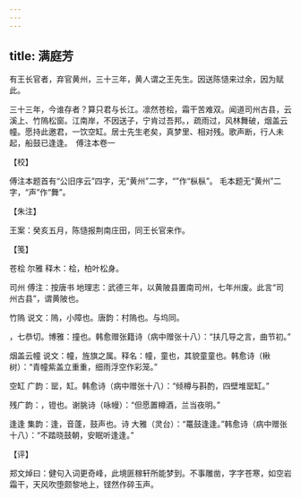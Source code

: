 ```yaml
---
---
---
```

title: 满庭芳
---







有王长官者，弃官黄州，三十三年，黄人谓之王先生。因送陈慥来过余，因为赋此。

三十三年，今谁存者？算只君与长江。凛然苍桧，霜干苦难双。闻道司州古县，云溪上、竹隖松窗。江南岸，不因送子，宁肯过吾邦。，疏雨过，风林舞破，烟盖云幢。愿持此邀君，一饮空缸。居士先生老矣，真梦里、相对残。歌声断，行人未起，船鼓已逢逢。　傅注本卷一





【校】


傅注本题首有“公旧序云”四字，无“黄州”二字，“”作“枞枞”。 毛本题无“黄州”二字，“声”作“舞”。





【朱注】


王案：癸亥五月，陈慥报荆南庄田，同王长官来作。





【笺】


苍桧 尔雅 释木：桧，柏叶松身。

司州 傅注：按唐书 地理志：武德三年，以黄陂县置南司州，七年州废。此言“司州古县”，谓黄陂也。

竹隖 说文：隖，小障也。唐韵：村隖也。与坞同。

，七恭切。博雅：撞也。韩愈赠张籍诗（病中赠张十八）：“扶几导之言，曲节初。”

烟盖云幢 说文：幢，旌旗之属。释名：幢，童也，其貌童童也。韩愈诗（楸树）：“青幢紫盖立重重，细雨浮空作彩笼。”

空缸 广韵：罂，缸。韩愈诗（病中赠张十八）：“倾樽与斟酌，四壁堆罂缸。”

残广韵：，镫也。谢朓诗（咏幔）：“但愿置樽酒，兰当夜明。”

逢逢 集韵：逢，音蓬，鼓声也。诗 大雅（灵台）：“鼍鼓逢逢。”韩愈诗（病中赠张十八）：“不踏晓鼓朝，安眠听逢逢。”





【评】


郑文焯曰：健句入词更奇峰，此境匪稼轩所能梦到。不事雕凿，字字苍寒，如空岩霜干，天风吹堕颇黎地上，铿然作碎玉声。